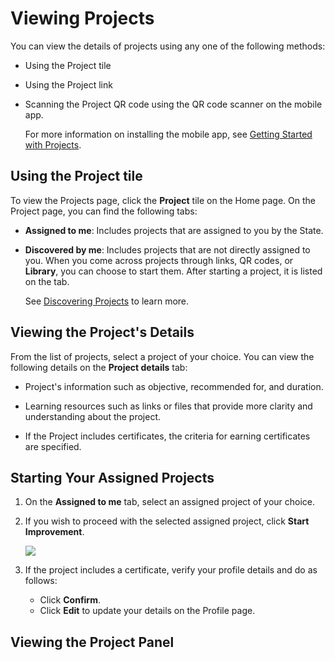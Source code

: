 
# Viewing Projects

You can view the details of projects using any one of the following methods:

* Using the Project tile
* Using the Project link
* Scanning the Project QR code using the QR code scanner on the mobile app.

    <p>
    <Admonition type="info">
    <p>For more information on installing the mobile app, see <a href="gettingstarted">Getting Started with Projects</a>.</p>
    </Admonition>
    </p>

## Using the Project tile

To view the Projects page, click the **Project** tile on the Home page. On the Project page, you can find the following tabs:

* **Assigned to me**: Includes projects that are assigned to you by the State. 

* **Discovered by me**:  Includes projects that are not directly assigned to you. When you come across projects through links, QR codes, or **Library**, you can choose to start them. After starting a project, it is listed on the tab.

    <p>
        <Admonition type="info">   
        <p>See <a href="discoverprojects">Discovering Projects</a> to learn more.</p>
        </Admonition>
    </p>

## Viewing the Project's Details

From the list of projects, select a project of your choice. You can view the following details on the **Project details** tab:

* Project's information such as objective, recommended for, and duration.

* Learning resources such as links or files that provide more clarity and understanding about the project.

* If the Project includes certificates, the criteria for earning certificates are specified.

## Starting Your Assigned Projects

1. On the **Assigned to me** tab, select an assigned project of your choice.

2. If you wish to proceed with the selected assigned project, click **Start Improvement**.

    ![](media/projectdetails.png)

3. If the project includes a certificate, verify your profile details and do as follows:
   * Click **Confirm**.
   * Click **Edit** to update your details on the Profile page.

## Viewing the Project Panel

<ProjectPanel />

    




